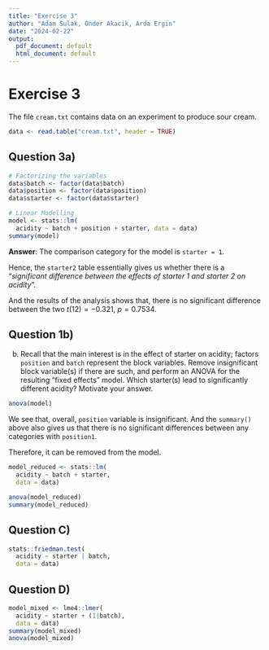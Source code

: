 ```yaml
---
title: "Exercise 3"
author: "Adam Sulak, Onder Akacik, Arda Ergin"
date: "2024-02-22"
output:
  pdf_document: default
  html_document: default
---
```

# Exercise 3

The file `cream.txt` contains data on an experiment to produce sour cream. 

```r
data <- read.table("cream.txt", header = TRUE)
```


## Question 3a)
```r
# Factorizing the variables
data$batch <- factor(data$batch)
data$position <- factor(data$position)
data$starter <- factor(data$starter)

# Linear Modelling
model <- stats::lm(
  acidity ~ batch + position + starter, data = data)
summary(model)
```

**Answer**: 
The comparison category for the model is `starter = 1`. 

Hence, the `starter2` table essentially gives us whether there is a "*significant difference between the effects of starter 1 and starter 2 on acidity*". 

And the results of the analysis shows that, there is no significant difference between the two $t(12) = -0.321$, $p = 0.7534$.



## Question 1b)
b)  Recall that the main interest is in the effect of starter on acidity; factors `position` and `batch` represent the block variables. Remove insignificant block variable(s) if there are such, and perform an ANOVA for the resulting “fixed effects” model. Which starter(s) lead to significantly different acidity? Motivate your answer.

```r
anova(model)
```

We see that, overall, `position` variable is insignificant. And the `summary()` above also gives us that there is no significant differences between any categories with `position1`. 

Therefore, it can be removed from the model.
```r
model_reduced <- stats::lm(
  acidity ~ batch + starter, 
  data = data)

anova(model_reduced)
summary(model_reduced)
```


## Question C)
```r
stats::friedman.test(
  acidity ~ starter | batch,
  data = data)
```


## Question D)
```r
model_mixed <- lme4::lmer(
  acidity ~ starter + (1|batch), 
  data = data)
summary(model_mixed)
anova(model_mixed)
```




